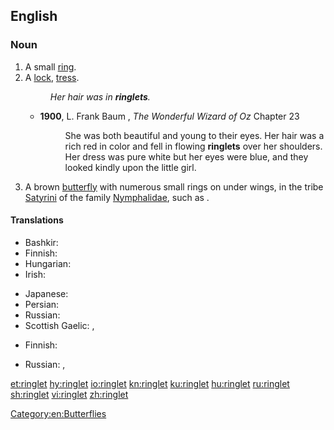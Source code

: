 ==English==
{{wikipedia}}

===Noun===
{{en-noun}}

# A small [[ring]].
# A [[lock]], [[tress]].
#: ''Her hair was in '''ringlets'''.''
#* '''1900''', L. Frank Baum , ''The Wonderful Wizard of Oz'' Chapter 23
#*: She was both beautiful and young to their eyes. Her hair was a rich red in color and fell in flowing '''ringlets''' over her shoulders. Her dress was pure white but her eyes were blue, and they looked kindly upon the little girl.
# A brown [[butterfly]] with numerous small rings on under wings, in the tribe [[Satyrini]] of the family [[Nymphalidae]], such as {{taxlink|Aphantopus hyperantus|species|noshow=1}}.

====Translations====
{{trans-top|lock, tress}}
* Bashkir: {{t|ba|бөҙрә|sc=Cyrl}}
* Finnish: {{t+|fi|kihara}}
* Hungarian: {{t+|hu|lokni}}
* Irish: {{t|ga|búcla|m}}
{{trans-mid}}
* Japanese: {{t+|ja|巻き毛|tr=makige|sc=Jpan}}
* Persian: {{t+|fa|مرغول|tr=marğul|sc=fa-Arab}}
* Russian: {{t+|ru|ло́кон|m}}
* Scottish Gaelic: {{t|gd|cuach|f}}, {{t|gd|snìomh|m}}
{{trans-bottom}}
{{trans-top|butterfly}}
* Finnish: {{t|fi|heinäperhonen}}
{{trans-mid}}
* Russian: {{t|ru|глазо́к цвето́чный|m}}, {{t|ru|глазо́к чёрно-бу́рый|m}}
{{trans-bottom}}

[[Category:en:Butterflies]]

[[et:ringlet]]
[[hy:ringlet]]
[[io:ringlet]]
[[kn:ringlet]]
[[ku:ringlet]]
[[hu:ringlet]]
[[ru:ringlet]]
[[sh:ringlet]]
[[vi:ringlet]]
[[zh:ringlet]]